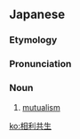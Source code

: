 ==Japanese==
{{DEFAULTSORT:そうりきょうせい}}
{{wikipedia|lang=ja}}
{{ja-kanjitab|そう|り|きょう|せい|yomi=o}}

===Etymology===
{{compound|ja|相|利|共生|tr1=sō|t1=[[mutual]]|tr2=ri|t2=[[benefit]]|tr3=kyōsei|t3=[[symbiosis]]}}

===Pronunciation===
{{ja-pron|acc=a|y=o|そうり きょうせい}}

===Noun===
{{ja-noun|そうり きょうせい|hhira=さうりきようせい}}

# {{lb|ja|ecology}} [[mutualism]]

[[ko:相利共生]]